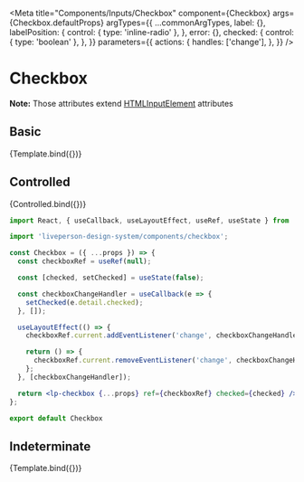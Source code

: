 


<Meta
  title="Components/Inputs/Checkbox"
  component={Checkbox}
  args={Checkbox.defaultProps}
  argTypes={{
    ...commonArgTypes,
    label: {},
    labelPosition: {
      control: { type: 'inline-radio' },
    },
    error: {},
    checked: {
      control: { type: 'boolean' },
    },
  }}
  parameters={{
    actions: {
      handles: ['change'],
    },
  }}
/>


# Checkbox

<ArgsTable of={Checkbox} />

**Note:** Those attributes extend [HTMLInputElement](https://www.w3schools.com/tags/tag_input.asp) attributes

## Basic

<Canvas>
  <Story name="Basic">
    {Template.bind({})}
  </Story>
</Canvas>

## Controlled

<Canvas withSource={SourceState.NONE}>
  <Story
    name="Controlled"
    args={{ label: 'Checked', checked: true }}
    parameters={{
      controls: { disable: true },
      actions: { disable: true },
    }}
  >
    {Controlled.bind({})}
  </Story>
</Canvas>

```jsx
import React, { useCallback, useLayoutEffect, useRef, useState } from 'react';

import 'liveperson-design-system/components/checkbox';

const Checkbox = ({ ...props }) => {
  const checkboxRef = useRef(null);

  const [checked, setChecked] = useState(false);

  const checkboxChangeHandler = useCallback(e => {
    setChecked(e.detail.checked);
  }, []);

  useLayoutEffect(() => {
    checkboxRef.current.addEventListener('change', checkboxChangeHandler);

    return () => {
      checkboxRef.current.removeEventListener('change', checkboxChangeHandler);
    };
  }, [checkboxChangeHandler]);

  return <lp-checkbox {...props} ref={checkboxRef} checked={checked} />;
};

export default Checkbox
```

## Indeterminate

<Canvas withSource={SourceState.OPEN}>
  <Story
    name="Indeterminate"
    args={{ label: 'Indeterminate', indeterminate: true }}
    parameters={{
      controls: { disable: true },
      actions: { disable: true },
    }}
  >
    {Template.bind({})}
  </Story>
</Canvas>
